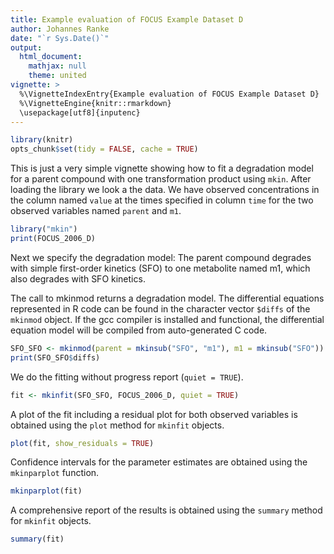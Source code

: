 ---
title: Example evaluation of FOCUS Example Dataset D
author: Johannes Ranke
date: "`r Sys.Date()`"
output:
  html_document:
    mathjax: null
    theme: united
vignette: >
  %\VignetteIndexEntry{Example evaluation of FOCUS Example Dataset D}
  %\VignetteEngine{knitr::rmarkdown}
  \usepackage[utf8]{inputenc}
---

```{r, include = FALSE}
library(knitr)
opts_chunk$set(tidy = FALSE, cache = TRUE)
```

This is just a very simple vignette showing how to fit a degradation model for a parent 
compound with one transformation product using `mkin`.  After loading the
library we look a the data. We have observed concentrations in the column named
`value` at the times specified in column `time` for the two observed variables
named `parent` and `m1`.


```{r}
library("mkin")
print(FOCUS_2006_D)
```

Next we specify the degradation model: The parent compound degrades with simple first-order
kinetics (SFO) to one metabolite named m1, which also degrades with SFO kinetics.

The call to mkinmod returns a degradation model. The differential equations represented in 
R code can be found in the character vector `$diffs` of the `mkinmod` object. If
the gcc compiler is installed and functional, the differential equation model
will be compiled from auto-generated C code.


```{r}
SFO_SFO <- mkinmod(parent = mkinsub("SFO", "m1"), m1 = mkinsub("SFO"))
print(SFO_SFO$diffs)
```

We do the fitting without progress report (`quiet = TRUE`).


```{r}
fit <- mkinfit(SFO_SFO, FOCUS_2006_D, quiet = TRUE)
```

A plot of the fit including a residual plot for both observed variables is obtained
using the `plot` method for `mkinfit` objects.

```{r, fig.height = 7}
plot(fit, show_residuals = TRUE)
```

Confidence intervals for the parameter estimates are obtained using the `mkinparplot` function.


```{r}
mkinparplot(fit)
```

A comprehensive report of the results is obtained using the `summary` method for `mkinfit`
objects.


```{r}
summary(fit)
```

